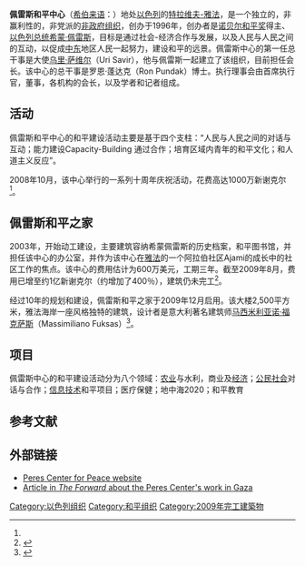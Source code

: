{{Infobox non-profit
| name = 佩雷斯和平中心<br>The Peres Center for Peace
| image = 
| type = [[非政府组织|非政府组织]]
| founded_date = 1996
| founder = [[Shimon_Peres|Shimon Peres]]
| location = [[以色列|以色列]][[特拉维夫|特拉维夫-雅法]]
| coordinates = 
| origins = 
| key_people = 
| area_served = {{unbulleted list |[[以色列|以色列]] |[[巴勒斯坦地区|巴勒斯坦地区]] |[[中东|中东]]}}
| mission = {{longitem|促进以色列和周围阿拉伯邻居的和平构建，特别是以色列和巴勒斯坦}}
| focus = {{hlist |医疗健康 |运动 |农业 |环境 |商业 |教育 |青年 |技术 |艺术}}
| method = {{unbulleted list |对话 |相互沟通 |能力构建 |青年合作 |{{nowrap|商业和经济合作}} |人道主义反应}}
| revenue = 
| endowment = 
| num_volunteers = 5
| num_employees = 35
| num_members = 
| homepage = {{URL|www.peres-center.org}} 
}}

'''佩雷斯和平中心'''（[[希伯来语|希伯来语]]：{{rtl-lang|he|מרכז פרס לשלום}}）地处[[以色列|以色列]]的[[特拉维夫|特拉维夫-雅法]]，是一个独立的，非赢利性的，非党派的[[非政府组织|非政府组织]]，创办于1996年，创办者是[[诺贝尔和平奖|诺贝尔和平奖]]得主、[[以色列总统|以色列总统]][[希蒙·佩雷斯|希蒙·佩雷斯]]，目标是通过社会-经济合作与发展，以及人民与人民之间的互动，以促成[[中东|中东]]地区人民一起努力，建设和平的远景。佩雷斯中心的第一任总干事是大使[[乌里·萨维尔|乌里·萨维尔]]（Uri Savir），他与佩雷斯一起建立了该组织，目前担任会长。该中心的总干事是罗恩·蓬达克（Ron Pundak）博士。执行理事会由首席执行官，董事，各机构的会长，以及学者和记者组成。

==活动==
佩雷斯和平中心的和平建设活动主要是基于四个支柱：“人民与人民之间的对话与互动；能力建设Capacity-Building 通过合作；培育区域内青年的和平文化；和人道主义反应”。

2008年10月，该中心举行的一系列十周年庆祝活动，花费高达1000万新谢克尔<ref name="ten years"/>。 

==佩雷斯和平之家== 
2003年，开始动工建设，主要建筑容纳希蒙佩雷斯的历史档案，和平图书馆，并担任该中心的办公室，并作为该中心在[[雅法|雅法]]的一个阿拉伯社区Ajami的成长中的社区工作的焦点。该中心的费用估计为600万美元，工期三年。截至2009年8月，费用已增至约1亿新谢克尔（约增加了400％），建筑仍未完工<ref name="ten years">{{cite web |last= Blau |first= Uri |title= Peres Center for Peace building costs four times more than planned - compromising budgets for programming |url= http://www.haaretz.com/hasen/spages/1108969.html |date= 21 August 2009 |work=  |publisher= HaAretz |accessdate= 24 August 2009 |archive-date= 2010-04-12 |archive-url= https://web.archive.org/web/20100412145417/http://www.haaretz.com/hasen/spages/1108969.html }}</ref>。

经过10年的规划和建设，佩雷斯和平之家于2009年12月启用。该大楼2,500平方米，雅法海岸一座风格独特的建筑，设计者是意大利著名建筑师[[马西米利亚诺·福克萨斯|马西米利亚诺·福克萨斯]]（Massimiliano Fuksas）<ref name=Friedman18-12-2009>{{Citation
 | title = Peres Center arrives alongside Ajami
 | url = http://www.jpost.com/Home/Article.aspx?id=163512
 | year = 2009-12-18
 | author = Ron Friedman,
 | journal = The Jerusalem Post
 | accessdate = 2010-04-20
 | archive-date = 2019-12-08
 | archive-url = https://web.archive.org/web/20191208122624/https://www.jpost.com/Israel/Peres-Center-arrives-alongside-Ajami
 | dead-url = no
 }}</ref>。

==项目 == 
佩雷斯中心的和平建设活动分为八个领域：[[农业|农业]]与水利，商业及[[经济|经济]]；[[公民社会|公民社会]]对话与合作；[[信息技术|信息技术]]和平项目；医疗保健；地中海2020；和平教育

==参考文献==
{{Reflist}}

==外部链接==
*[https://web.archive.org/web/20190315030421/https://www.peres-center.org/ Peres Center for Peace website]
*[http://www.forward.com/articles/14832/ Article in ''The Forward'' about the Peres Center's work in Gaza] {{Wayback|url=http://www.forward.com/articles/14832/ |date=20120129232840 }}

[[Category:以色列组织|Category:以色列组织]]
[[Category:和平组织|Category:和平组织]]
[[Category:2009年完工建築物|Category:2009年完工建築物]]
